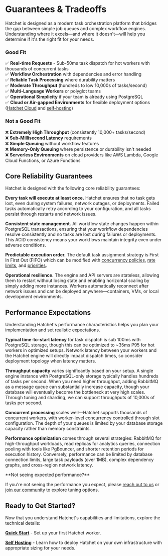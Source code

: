 
# Guarantees & Tradeoffs

Hatchet is designed as a modern task orchestration platform that bridges the gap between simple job queues and complex workflow engines. Understanding where it excels—and where it doesn't—will help you determine if it's the right fit for your needs.

### Good Fit

✅ **Real-time Requests** - Sub-50ms task dispatch for hot workers with thousands of concurrent tasks  
✅ **Workflow Orchestration** with dependencies and error handling  
✅ **Reliable Task Processing** where durability matters  
✅ **Moderate Throughput** (hundreds to low 10,000s of tasks/second)  
✅ **Multi-Language Workers** or polyglot teams  
✅ **Operational Simplicity** if your team is already using PostgreSQL  
✅ **Cloud or Air-gapped Environments** for flexible deployment options ([Hatchet Cloud](https://cloud.onhatchet.run) and [self-hosting](../self-hosting))

### Not a Good Fit

❌ **Extremely High Throughput** (consistently 10,000+ tasks/second)  
❌ **Sub-Millisecond Latency** requirements  
❌ **Simple Queuing** without workflow features  
❌ **Memory-Only Queuing** where persistence or durability isn't needed  
❌ **Serverless Environments** on cloud providers like AWS Lambda, Google Cloud Functions, or Azure Functions

## Core Reliability Guarantees

Hatchet is designed with the following core reliability guarantees:

**Every task will execute at least once.** Hatchet ensures that no task gets lost, even during system failures, network outages, or deployments. Failed tasks automatically retry according to your configuration, and all tasks persist through restarts and network issues.

**Consistent state management.** All workflow state changes happen within PostgreSQL transactions, ensuring that your workflow dependencies resolve consistently and no tasks are lost during failures or deployments. This ACID consistency means your workflows maintain integrity even under adverse conditions.

**Predictable execution order.** The default task assignment strategy is First In First Out (FIFO) which can be modified with [concurrency policies](./concurrency.mdx), [rate limits](./rate-limits.mdx), and [priorities](./priority.mdx).

**Operational resilience.** The engine and API servers are stateless, allowing them to restart without losing state and enabling horizontal scaling by simply adding more instances. Workers automatically reconnect after network issues and can be deployed anywhere—containers, VMs, or local development environments.

## Performance Expectations

Understanding Hatchet's performance characteristics helps you plan your implementation and set realistic expectations.

**Typical time-to-start latency** for task dispatch is sub 100ms with PostgreSQL storage, though this can be optimized to ~35ms P95 for hot workers in optimized setups. Network latency between your workers and the Hatchet engine will directly impact dispatch times, so consider deployment topology when latency matters.

**Throughput capacity** varies significantly based on your setup. A single engine instance with PostgreSQL-only storage typically handles hundreds of tasks per second. When you need higher throughput, adding RabbitMQ as a message queue can substantially increase capacity, though your database will eventually become the bottleneck at very high scales. Through tuning and sharding, we can support throughputs of 10,000s of tasks per second.

**Concurrent processing** scales well—Hatchet supports thousands of concurrent workers, with worker-level concurrency controlled through slot configuration. The depth of your queues is limited by your database storage capacity rather than memory constraints.

**Performance optimization** comes through several strategies: RabbitMQ for high-throughput workloads, read replicas for analytics queries, connection pooling with tools like PgBouncer, and shorter retention periods for execution history. Conversely, performance can be limited by database connection limits, large task payloads (over 1MB), complex dependency graphs, and cross-region network latency.

<Callout type="warning">
**Not seeing expected performance?**

If you're not seeing the performance you expect, please [reach out to us](https://hatchet.run/office-hours) or [join our community](https://discord.gg/hatchet) to explore tuning options.
</Callout>


## Ready to Get Started?

Now that you understand Hatchet's capabilities and limitations, explore the technical details:

**[Quick Start](./setup.mdx)** - Set up your first Hatchet worker.

**[Self Hosting](../self-hosting)** - Learn how to deploy Hatchet on your own infrastructure with appropriate sizing for your needs.
